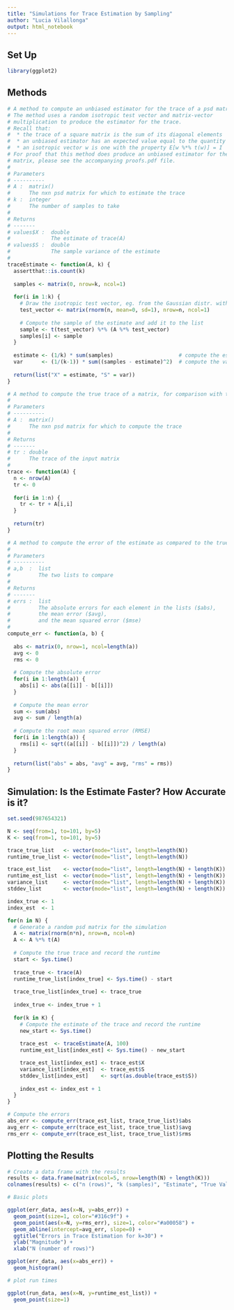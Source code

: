 ```yaml
---
title: "Simulations for Trace Estimation by Sampling"
author: "Lucia Vilallonga"
output: html_notebook
---
```


## Set Up
```r
library(ggplot2)
```

## Methods
```r
# A method to compute an unbiased estimator for the trace of a psd matrix. 
# The method uses a random isotropic test vector and matrix-vector 
# multiplication to produce the estimator for the trace. 
# Recall that:
#  * the trace of a square matrix is the sum of its diagonal elements
#  * an unbiased estimator has an expected value equal to the quantity to be estimated
#  * an isotropic vector w is one with the property E[w %*% t(w)] = I
# For proof that this method does produce an unbiased estimator for the trace of a psd
# matrix, please see the accompanying proofs.pdf file.
#
# Parameters
# ----------
# A :  matrix()
#      The nxn psd matrix for which to estimate the trace
# k :  integer
#      The number of samples to take
#
# Returns
# -------
# values$X :  double
#             The estimate of trace(A)
# values$S :  double
#             The sample variance of the estimate
#
traceEstimate <- function(A, k) {
  assertthat::is.count(k)
  
  samples <- matrix(0, nrow=k, ncol=1)
  
  for(i in 1:k) {
    # Draw the isotropic test vector, eg. from the Gaussian distr. with variance=1
    test_vector <- matrix(rnorm(n, mean=0, sd=1), nrow=n, ncol=1)  
    
    # Compute the sample of the estimate and add it to the list
    sample <- t(test_vector) %*% (A %*% test_vector)
    samples[i] <- sample
  }
  
  estimate <- (1/k) * sum(samples)                     # compute the estimate
  var      <- (1/(k-1)) * sum((samples - estimate)^2)  # compute the variance
  
  return(list("X" = estimate, "S" = var))
}
```

```r
# A method to compute the true trace of a matrix, for comparison with the RandNLA method.
#
# Parameters
# ----------
# A :  matrix()
#      The nxn psd matrix for which to compute the trace
#
# Returns
# -------
# tr : double
#      The trace of the input matrix
#
trace <- function(A) {
  n <- nrow(A)
  tr <- 0
  
  for(i in 1:n) {
    tr <- tr + A[i,i]
  }
  
  return(tr)
}
```

```r
# A method to compute the error of the estimate as compared to the true value.
# 
# Parameters
# ----------
# a,b  :  list 
#         The two lists to compare
# 
# Returns
# -------
# errs :  list
#         The absolute errors for each element in the lists ($abs), 
#         the mean error ($avg),  
#         and the mean squared error ($mse)
#
compute_err <- function(a, b) {
  
  abs <- matrix(0, nrow=1, ncol=length(a))
  avg <- 0
  rms <- 0
  
  # Compute the absolute error
  for(i in 1:length(a)) {
    abs[i] <- abs(a[[i]] - b[[i]])
  }
  
  # Compute the mean error
  sum <- sum(abs)
  avg <- sum / length(a)
  
  # Compute the root mean squared error (RMSE)
  for(i in 1:length(a)) {
    rms[i] <- sqrt((a[[i]] - b[[i]])^2) / length(a)
  }
  
  return(list("abs" = abs, "avg" = avg, "rms" = rms))
}
```

## Simulation: Is the Estimate Faster? How Accurate is it?
```r
set.seed(987654321)

N <- seq(from=1, to=101, by=5)
K <- seq(from=1, to=101, by=5)

trace_true_list   <- vector(mode="list", length=length(N))
runtime_true_list <- vector(mode="list", length=length(N))

trace_est_list    <- vector(mode="list", length=length(N) + length(K))
runtime_est_list  <- vector(mode="list", length=length(N) + length(K))
variance_list     <- vector(mode="list", length=length(N) + length(K))
stddev_list       <- vector(mode="list", length=length(N) + length(K))

index_true <- 1
index_est  <- 1

for(n in N) {
  # Generate a random psd matrix for the simulation
  A <- matrix(rnorm(n*n), nrow=n, ncol=n)
  A <- A %*% t(A)
  
  # Compute the true trace and record the runtime
  start <- Sys.time()
  
  trace_true <- trace(A)
  runtime_true_list[index_true] <- Sys.time() - start
  
  trace_true_list[index_true] <- trace_true
  
  index_true <- index_true + 1
  
  for(k in K) {
    # Compute the estimate of the trace and record the runtime
    new_start <- Sys.time()
  
    trace_est  <- traceEstimate(A, 100)
    runtime_est_list[index_est] <- Sys.time() - new_start

    trace_est_list[index_est] <- trace_est$X
    variance_list[index_est]  <- trace_est$S
    stddev_list[index_est]    <- sqrt(as.double(trace_est$S))
  
    index_est <- index_est + 1
  }
}

# Compute the errors
abs_err <- compute_err(trace_est_list, trace_true_list)$abs
avg_err <- compute_err(trace_est_list, trace_true_list)$avg
rms_err <- compute_err(trace_est_list, trace_true_list)$rms
```

## Plotting the Results
```r
# Create a data frame with the results
results <- data.frame(matrix(ncol=5, nrow=length(N) + length(K)))
colnames(results) <- c("n (rows)", "k (samples)", "Estimate", "True Value", "RMSE")

# Basic plots

ggplot(err_data, aes(x=N, y=abs_err)) +
  geom_point(size=1, color="#316c9f") +
  geom_point(aes(x=N, y=rms_err), size=1, color="#a00058") +
  geom_abline(intercept=avg_err, slope=0) +
  ggtitle("Errors in Trace Estimation for k=30") +
  ylab("Magnitude") +
  xlab("N (number of rows)")

ggplot(err_data, aes(x=abs_err)) +
  geom_histogram()

# plot run times

ggplot(run_data, aes(x=N, y=runtime_est_list)) +
  geom_point(size=1)
```
